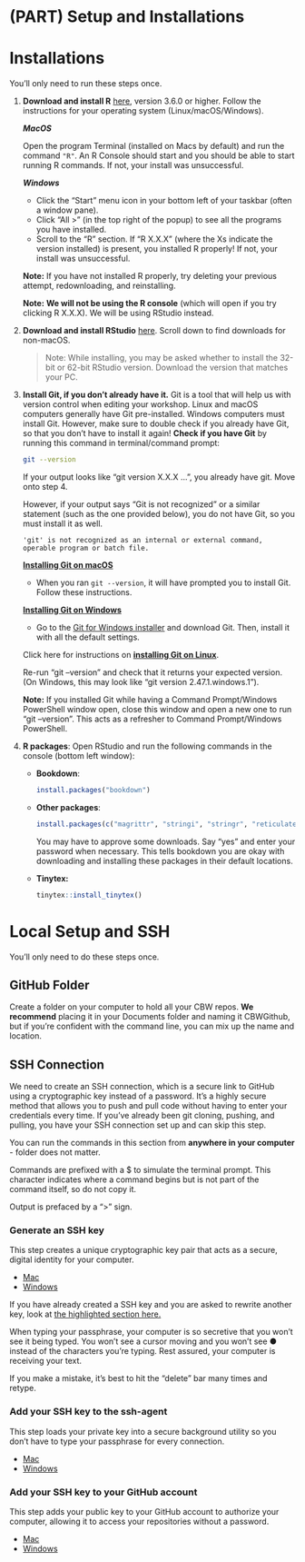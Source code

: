 # (PART) Setup and Installations {-}

# Installations {#installs}
You'll only need to run these steps once.  

1.  **Download and install R** <a href="https://cran.rstudio.com/" target="_blank">here</a>, version 3.6.0 or higher. Follow the instructions for your operating system (Linux/macOS/Windows).

    :::: {.callout type="green" title="Check your R install" collapsible="true" style="plain" icon="true"}

    ***MacOS***

    Open the program Terminal (installed on Macs by default) and run the command `"R"`. An R Console should start and you should be able to start running R commands. If not, your install was unsuccessful.

    ***Windows***

    - Click the "Start" menu icon in your bottom left of your taskbar (often a window pane).
    - Click "All >" (in the top right of the popup) to see all the programs you have installed.
    - Scroll to the "R" section. If "R X.X.X" (where the Xs indicate the version installed) is present, you installed R properly! If not, your install was unsuccessful.

    **Note:** If you have not installed R properly, try deleting your previous attempt, redownloading, and reinstalling.

    **Note:** **We will not be using the R console** (which will open if you try clicking R X.X.X). We will be using RStudio instead.

    ::::

2.  **Download and install RStudio** <a href="https://posit.co/download/rstudio-desktop/#:~:text=AND%20INSTALL%20R-,2%3A%20Install%20RStudio,-DOWNLOAD%20RSTUDIO%20DESKTOP" target="_blank">here</a>. Scroll down to find downloads for non-macOS.

    > Note: While installing, you may be asked whether to install the 32-bit or 62-bit RStudio version. Download the version that matches your PC.


3.  **Install Git, if you don't already have it.** Git is a tool that will help us with version control when editing your workshop. Linux and macOS computers generally have Git pre-installed. Windows computers must install Git. However, make sure to double check if you already have Git, so that you don't have to install it again! **Check if you have Git** by running this command in terminal/command prompt:

    ```bash
    git --version
    ```

    If your output looks like "git version X.X.X ...", you already have git. Move onto step 4.

    However, if your output says "Git is not recognized" or a similar statement (such as the one provided below), you do not have Git, so you must install it as well.

    ```         
    'git' is not recognized as an internal or external command,
    operable program or batch file.
    ```

    <a href="https://github.com/git-guides/install-git#install-git-on-mac" target="_blank">**Installing Git on macOS**</a>

    -   When you ran `git --version`, it will have prompted you to install Git. Follow these instructions.
 
    <a href="https://github.com/git-guides/install-git#install-git-on-windows" target="_blank">**Installing Git on Windows**</a>

    -   Go to the <a href="https://posit.co/download/rstudio-desktop/#:~:text=AND%20INSTALL%20R-,2%3A%20Install%20RStudio,-DOWNLOAD%20RSTUDIO%20DESKTOP" target="_blank">Git for Windows installer</a> and download Git. Then, install it with all the default settings. <br>

    Click here for instructions on <a href="https://github.com/git-guides/install-git#install-git-on-windows" target="_blank">**installing Git on Linux**</a>.

    :::: {.callout type="green" title="Check your Git install" collapsible="true" style="plain" icon="true"}
    
    Re-run "git --version" and check that it returns your expected version. (On Windows, this may look like "git version 2.47.1.windows.1").

    **Note:** If you installed Git while having a Command Prompt/Windows PowerShell window open, close this window and open a new one to run "git --version". This acts as a refresher to Command Prompt/Windows PowerShell.
    
    :::::

4.  **R packages**: Open RStudio and run the following commands in the console (bottom left window): 

    -   **Bookdown**:
    
        ```r
        install.packages("bookdown")
        ```

    -   **Other packages**:

        ``` r
        install.packages(c("magrittr", "stringi", "stringr", "reticulate", "tinytex","servr"))
        ```

        You may have to approve some downloads. Say "yes" and enter your password when necessary. This tells bookdown you are okay with downloading and installing these packages in their default locations.

       - **Tinytex:**

          ``` r
          tinytex::install_tinytex()
          ```

# Local Setup and SSH {#local-setup}
You'll only need to do these steps once.  

## GitHub Folder
Create a folder on your computer to hold all your CBW repos. **We recommend** placing it in your Documents folder and naming it CBWGithub, but if you're confident with the command line, you can mix up the name and location.

## SSH Connection

We need to create an SSH connection, which is a secure link to GitHub using a cryptographic key instead of a password. It's a highly secure method that allows you to push and pull code without having to enter your credentials every time. If you've already been git cloning, pushing, and pulling, you have your SSH connection set up and can skip this step.

You can run the commands in this section from **anywhere in your computer** - folder does not matter. 

:::: {.callout type="blue" title="Output VS Commands in the GitHub Docs" collapsible="false" style="subtle" icon="true"}

Commands are prefixed with a $ to simulate the terminal prompt. This character indicates where a command begins but is not part of the command itself, so do not copy it.

Output is prefaced by a "\>" sign.
::::

### Generate an SSH key

This step creates a unique cryptographic key pair that acts as a secure, digital identity for your computer.

* [Mac](https://docs.github.com/en/authentication/connecting-to-github-with-ssh/generating-a-new-ssh-key-and-adding-it-to-the-ssh-agent#generating-a-new-ssh-key) 
* [Windows](https://docs.github.com/en/authentication/connecting-to-github-with-ssh/generating-a-new-ssh-key-and-adding-it-to-the-ssh-agent?platform=windows#generating-a-new-ssh-key)

If you have already created a SSH key and you are asked to rewrite another key, look at [the highlighted section here.](https://docs.github.com/en/authentication/connecting-to-github-with-ssh/generating-a-new-ssh-key-and-adding-it-to-the-ssh-agent#generating-a-new-ssh-key:~:text=Please%20note%20that%20if%20you%20created%20SSH%20keys%20previously%2C%20ssh%2Dkeygen%20may%20ask%20you%20to%20rewrite%20another%20key%2C%20in%20which%20case%20we%20recommend%20creating%20a%20custom%2Dnamed%20SSH%20key.%20To%20do%20so%2C%20type%20the%20default%20file%20location%20and%20replace%20id_ALGORITHM%20with%20your%20custom%20key%20name)

:::: {.callout type="yellow" title="Before you freak out" collapsible="false" style="subtle" icon="fas fa-lightbulb"}

When typing your passphrase, your computer is so secretive that you won't see it being typed. You won't see a cursor moving and you won't see ● instead of the characters you're typing. Rest assured, your computer is receiving your text.

If you make a mistake, it's best to hit the "delete" bar many times and retype.

::::

### Add your SSH key to the ssh-agent

This step loads your private key into a secure background utility so you don't have to type your passphrase for every connection.

* [Mac](https://docs.github.com/en/authentication/connecting-to-github-with-ssh/generating-a-new-ssh-key-and-adding-it-to-the-ssh-agent?platform=mac#adding-your-ssh-key-to-the-ssh-agent)
* [Windows](https://docs.github.com/en/authentication/connecting-to-github-with-ssh/generating-a-new-ssh-key-and-adding-it-to-the-ssh-agent?platform=windows#adding-your-ssh-key-to-the-ssh-agent)


### Add your SSH key to your GitHub account

This step adds your public key to your GitHub account to authorize your computer, allowing it to access your repositories without a password.

* [Mac](https://docs.github.com/en/authentication/connecting-to-github-with-ssh/adding-a-new-ssh-key-to-your-github-account?platform=mac#adding-a-new-ssh-key-to-your-account)
* [Windows](https://docs.github.com/en/authentication/connecting-to-github-with-ssh/adding-a-new-ssh-key-to-your-github-account?platform=windows#adding-a-new-ssh-key-to-your-account)
